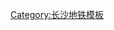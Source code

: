 {{Navbox
|name    = 長沙地鐵車站
|title   =  長沙地鐵車站
|list1  = {{Navbox|child
|title      = 營運中車站
|titlestyle = background: #ececec; text-align: center; font-size: 100%;
|liststyle  = text-align: left; font-size: 90%;
|groupstyle = background: #ececec; text-align: center; width: 9%; font-size: 100%;

|group1style= border-right:solid 5px #{{长沙轨道交通标志色|M1}}
| group1 = {{长沙轨道交通线路名|M1}}
| list1  = [[开福区政府站|开福区政府]] - [[马厂站 (長沙)|马厂]] - [[北辰三角洲站|北辰三角洲]] - [[开福寺站 (地铁)|开福寺]] - [[文昌阁站|文昌阁]] - [[培元桥站|培元桥]] - [[五一广场站|五一广场]] - [[黄兴广场站|黄兴广场]] - [[南门口站|南门口]] - [[侯家塘站|侯家塘]] - [[南湖路站|南湖路]] - [[黄土岭站|黄土岭]] - [[涂家冲站|涂家冲]] - [[铁道学院站|铁道学院]] - [[友谊路站 (长沙)|友谊路]] - [[省政府站|省政府]] - [[桂花坪站|桂花坪]] - [[大托站|大托]] - [[中信广场站|中信广场]] - [[尚双塘站|尚双塘]]

|group2style= border-right:solid 5px #{{长沙轨道交通标志色|M2}}
| group2 = {{长沙轨道交通线路名|M2}}
| list2  = [[梅溪湖西站|梅溪湖西]] - [[麓云路站|麓云路]] - [[文化艺术中心站|文化艺术中心]] - [[梅溪湖东站|梅溪湖东]] - [[望城坡站 (长沙)|望城坡]] - [[金星路站|金星路]] - [[西湖公园站|西湖公园]] - [[溁湾镇站|溁湾镇]] - [[橘子洲站|橘子洲]] - [[湘江中路站|湘江中路]] - [[五一广场站|五一广场]] - [[芙蓉广场站|芙蓉广场]] - [[迎宾路口站 (长沙市)|迎宾路口]] - [[袁家岭站|袁家岭]] - [[长沙火车站 (地铁)|长沙火车站]] - [[锦泰广场站|锦泰广场]] - [[万家丽广场站|万家丽广场]] - [[人民东路站|人民东路]] - [[长沙大道站|长沙大道]] - [[沙湾公园站|沙湾公园]] - [[杜花路站|杜花路]] - [[长沙火车南站|长沙火车南站]] - [[光达站|光达]]

|group3style= border-right:solid 5px #{{长沙轨道交通标志色|M3}}
|group3  =  {{长沙轨道交通线路名|M3}}
|list3   =  [[山塘站|山塘]] - [[洋湖湿地站|洋湖湿地]] - [[洋湖新城站|洋湖新城]] - [[阳光站 (长沙)|阳光]] - [[中南大学站|中南大学]] - [[阜埠河站|阜埠河]] - [[灵官渡站|灵官渡]] - [[侯家塘站|侯家塘]] - [[东塘站|东塘]] - [[桂花公园站|桂花公园]] - [[阿弥岭站|阿弥岭]] - [[朝阳村站 (长沙)|朝阳村]] - [[长沙火车站 (地铁)|长沙火车站]] - [[烈士公园东站|烈士公园东]] - [[丝茅冲站 (地铁)|丝茅冲]] - [[四方坪站|四方坪]] - [[雅雀湖站|雅雀湖]] - [[长沙大学站|长沙大学]] - [[月湖公园北站|月湖公园北]] - [[湘龙站|湘龙]] - [[星沙站|星沙]] - [[松雅湖（南）站|松雅湖（南）]] - [[星沙文体中心站|星沙文体中心]] - [[螺丝塘站|螺丝塘]] - [[广生站|广生]]

|group4style= border-right:solid 5px #{{长沙轨道交通标志色|M4}}
|group4  =  {{长沙轨道交通线路名|M4}}
|list4   =  [[罐子岭站|罐子岭]] - [[月亮岛西站|月亮岛西]] - [[湘江新城站|湘江新城]] - [[汉王陵公园站|汉王陵公园]] - [[福元大桥西站|福元大桥西]] - [[茶子山站|茶子山]] - [[观沙岭站 (地铁)|观沙岭]] - [[六沟垅站|六沟垅]] - [[望月湖站|望月湖]] - [[溁湾镇站|溁湾镇]] - [[湖南师大站|湖南师大]] - [[湖南大学站|湖南大学]] -  [[阜埠河站|阜埠河]] - [[碧沙湖站|碧沙湖]] - [[黄土岭站|黄土岭]] - [[砂子塘站|砂子塘]] - [[赤岗岭站|赤岗岭]] - [[树木岭站 (地铁)|树木岭]] - [[圭塘站|圭塘]] - [[沙湾公园站|沙湾公园]] - [[粟塘站|粟塘]] - [[平阳站 (湖南省)|平阳]] - [[长沙火车南站]] - [[光达站|光达]] - [[杜家坪站|杜家坪]]

|group5style= border-right:solid 5px #{{长沙轨道交通标志色|M5}}
|group5  =  {{长沙轨道交通线路名|M5}}
|list5   =  [[毛竹塘站|毛竹塘]] - [[板塘冲站|板塘冲]] - [[大塘站 (长沙)|大塘]] - [[雨花区政府站|雨花区政府]] - [[木桥站|木桥]] - [[圭塘站|圭塘]] - [[高桥南站|高桥南]] - [[高桥北站 (长沙)|高桥北]] - [[芙蓉区政府站|芙蓉区政府]] - [[万家丽广场站|万家丽广场]] - [[马王堆站|马王堆]] - [[火炬村站|火炬村]] - [[鸭子铺站|鸭子铺]] - [[马栏山站|马栏山]] - [[月湖公园北站|月湖公园北]] - [[白茅铺站|白茅铺]] - [[土桥站 (长沙)|土桥]] - [[水渡河站|水渡河]]

|group7style= border-right:solid 5px #{{长沙轨道交通标志色|CFK}}
|group7  =   {{长沙轨道交通线路名|CFK}}
|list7   =  [[磁浮高鐵站|磁浮高铁]] - [[磁浮㮾梨站|磁浮㮾梨]] - [[磁浮机场站|磁浮机场]]
}}

|list2  = {{Navbox|child
|title      = <span style="color: #888;"> 興建中車站</span>
|titlestyle = background: #ececec; text-align: center; font-size: 100%;
|liststyle  = text-align: left; font-size: 90%;
|groupstyle = background: #ececec; text-align: center; width: 9%; font-size: 100%;
|listclass=hlist
|group1style= border-right:solid 5px #{{长沙轨道交通标志色|M1}}
|group1 =  {{长沙轨道交通线路名|M1}}<br>北延
|list1=  
*[[金盆丘站|金盆丘]]
*[[金霞站|金霞]]
*[[鹅羊山站|鹅羊山]]
*[[秀峰山站|秀峰山]]
*[[宿龙桥站|宿龙桥]]
|group3style= border-right:solid 5px #{{长沙轨道交通标志色|M3}}
|group3  =  {{长沙轨道交通线路名|M3}}<br>二期
|list3   =  
*[[湘潭火车北站|湘潭火车北站]]
*[[北津站 (长沙地铁)|北津]]
*[[黄家湾站|黄家湾]]
*[[白泉站|白泉]]
*[[观音港站|观音港]]
*[[学士路站|学士路]]
*[[巡抚路站|巡抚路]]
*[[清风路站|清风路]]
|group6style= border-right:solid 5px #{{长沙轨道交通标志色|M6}}
|group6  =  {{长沙轨道交通线路名|M6}}
|list6   =  
*[[谢家桥站|谢家桥]]
*[[象鼻窝站|象鼻窝]]
*[[省图书新馆站|省图书新馆]]
*[[第一师范学院站|第一师范学院]]
*[[长庆站|长庆]]
*[[和馨园站|和馨园]]
*[[长丰站 (长沙)|长丰]]
*[[麓谷体育公园站|麓谷体育公园]]
*[[麓谷站 (地铁)|麓谷]]
*[[涧塘站|涧塘]]
*[[湖南商学院站|湖南商学院]]
*[[白鸽咀站|白鸽咀]]
*[[湘雅三医院站|湘雅三医院]]
*[[六沟垅站|六沟垅]]
*[[文昌阁站|文昌阁]]
*[[湘雅医院站|湘雅医院]]
*[[烈士公园南站|烈士公园南]]
*[[迎宾路口站 (长沙市)|迎宾路口]]
*[[窑岭湘雅二医院站|窑岭湘雅二医院]]
*[[朝阳村站 (长沙)|朝阳村]]
*[[芙蓉区政府站|芙蓉区政府]]
*[[人民东路站|人民东路]]
*[[花桥站 (长沙)|花桥]]
*[[水稻博物馆站|水稻博物馆]]
*[[农科院农大站|农科院农大]]
*[[东湖站 (长沙)|东湖]]
*[[韶光站|韶光]]
*[[龙华站 (长沙)|龙华]]
*[[檀木桥站|檀木桥]]
*[[曹家坪站|曹家坪]]
*[[龙峰站|龙峰]]
*[[大路村站|大路村]]
*[[木马塅站|木马塅]]
*[[黄花机场西站|黄花机场西]]
}}
}}
<noinclude>
[[Category:长沙地铁模板]]
</noinclude>